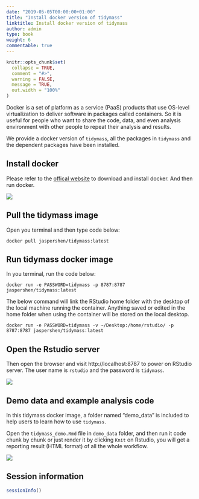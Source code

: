 ```yaml
---
date: "2019-05-05T00:00:00+01:00"
title: "Install docker version of tidymass"
linktitle: Install docker version of tidymass
author: admin
type: book
weight: 6
commentable: true
---
```


```r
knitr::opts_chunk$set(
  collapse = TRUE,
  comment = "#>",
  warning = FALSE,
  message = TRUE,
  out.width = "100%"
)
```

Docker is a set of platform as a service (PaaS) products that use OS-level virtualization to deliver software in packages called containers. So it is useful for people who want to share the code, data, and even analysis environment with other people to repeat their analysis and results.

We provide a docker version of `tidymass`, all the packages in `tidymass` and the dependent packages have been installed.


## **Install docker**

Please refer to the [offical website](https://www.docker.com/get-started) to download and install docker. And then run docker.

![](/docs/chapter1/figures/Screen-Shot4-2.png)

## **Pull the tidymass image**

Open you terminal and then type code below:

```
docker pull jaspershen/tidymass:latest
```

## **Run tidymass docker image**

In you terminal, run the code below:

```
docker run -e PASSWORD=tidymass -p 8787:8787 jaspershen/tidymass:latest
```

The below command will link the RStudio home folder with the desktop of the local machine running the container. Anything saved or edited in the home folder when using the container will be stored on the local desktop.

```
docker run -e PASSWORD=tidymass -v ~/Desktop:/home/rstudio/ -p 8787:8787 jaspershen/tidymass:latest
```

## **Open the Rstudio server**

Then open the browser and visit http://localhost:8787 to power on RStudio server. The user name is `rstudio` and the password is `tidymass`.

![](/docs/chapter1/figures/Untitled.gif) 

## **Demo data and example analysis code**

In this tidymass docker image, a folder named "demo_data" is included to help users to learn how to use `tidymass`.

Open the `tidymass_demo.Rmd` file in `demo_data` folder, and then run it code chunk by chunk or just render it by clicking `Knit` on Rstudio, you will get a reporting result (HTML format) of all the whole workflow.

![](/docs/chapter1/figures/Untitled-2.gif) 

## **Session information**


```r
sessionInfo()
```


